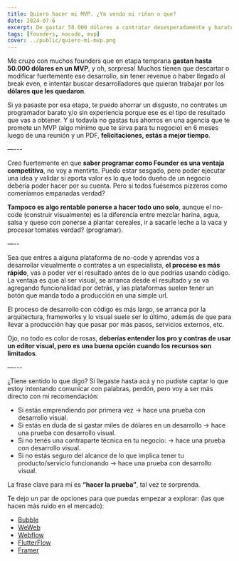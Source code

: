 ```yaml
---
title: Quiero hacer mi MVP. ¿Ya vendo mi riñon o que? 
date: 2024-07-6
excerpt: De gastar 50.000 dólares a contratar desesperadamente y barato. El camino del founder.
tags: [founders, nocode, mvp]
cover: ../public/quiero-mi-mvp.png
---
```


Me cruzo con muchos founders que en etapa temprana **gastan hasta 50.000 dólares en un MVP**, y oh, sorpresa! Muchos tienen que descartar o modificar fuertemente ese desarrollo, 
sin tener revenue o haber llegado al break even, e intentar buscar desarrolladores que quieran trabajar por los **dólares que les quedaron**.

Si ya pasaste por esa etapa, te puedo ahorrar un disgusto, no contrates un programador barato y/o sin experiencia porque ese es el tipo de resultado que vas a obtener. 
Y si todavía no gastas tus ahorros en una agencia que te promete un MVP (algo mínimo que te sirva para tu negocio) en 6 meses luego de una reunión y un PDF,
**felicitaciones, estás a mejor tiempo**.


—---

Creo fuertemente en que **saber programar como Founder es una ventaja competitiva**, no voy a mentirte. Puedo estar sesgado, 
pero poder ejecutar una idea y validar si aporta valor es lo que todo dueño de un negocio debería poder hacer por su cuenta. 
Pero si todos fuésemos pizzeros como comeríamos empanadas verdad?

**Tampoco es algo rentable ponerse a hacer todo uno solo**, aunque el no-code (construir visualmente) es la diferencia entre mezclar harina, agua, salsa y queso con ponerse a plantar cereales, 
ir a sacarle leche a la vaca y procesar tomates verdad? (programar).


—--

Sea que entres a alguna plataforma de no-code y aprendas vos a desarrollar visualmente o contrates a un especialista, **el proceso es más rápido**, 
vas a poder ver el resultado antes de lo que podrías usando código. La ventaja es que al ser visual, se arranca desde el resultado y se va agregando 
funcionalidad por detrás, y las plataformas suelen tener un botón que manda todo a producción en una simple url. 

El proceso de desarrollo con código es más largo, se arranca por la arquitectura, frameworks y lo visual suele ser lo último, 
además de que para llevar a producción hay que pasar por más pasos, servicios externos, etc.

Ojo, no todo es color de rosas, **deberías entender los pro y contras de usar un editor visual, pero es una buena opción cuando los recursos son limitados**.


—---

¿Tiene sentido lo que digo? Si llegaste hasta acá y no pudiste captar lo que estoy intentando comunicar con palabras, perdón, pero voy a ser más directo con mi recomendación: 

* Si estás emprendiendo por primera vez -> hace una prueba con desarrollo visual. 
* Si estás en duda de si gastar miles de dólares en un desarrollo -> hace una prueba con desarrollo visual.
* Si no tenés una contraparte técnica en tu negocio:  -> hace una prueba con desarrollo visual.
* Si no estás seguro del alcance de lo que implica tener tu producto/servicio funcionando -> hace una prueba con desarrollo visual.

La frase clave para mi es **“hacer la prueba”**, tal vez te sorprenda. 

Te dejo un par de opciones para que puedas empezar a explorar: (las que hacen más ruido en el mercado):
- [Bubble](https://bubble.io/)
- [WeWeb](https://www.weweb.io/)
- [Webflow](https://webflow.com/)
- [FlutterFlow](https://flutterflow.io/)
- [Framer](https://www.framer.com/)

